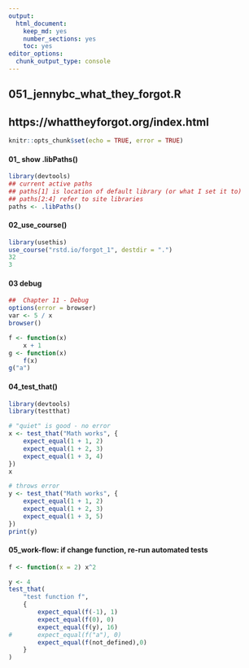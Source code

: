 ```yaml
---
output: 
  html_document:  
    keep_md: yes
    number_sections: yes
    toc: yes
editor_options: 
  chunk_output_type: console
---
```


## 051_jennybc_what_they_forgot.R
## https://whattheyforgot.org/index.html

```r

knitr::opts_chunk$set(echo = TRUE, error = TRUE)
```


#### 01_ show .libPaths()
```r

library(devtools)
## current active paths	
## paths[1] is location of default library (or what I set it to)
## paths[2:4] refer to site libraries
paths <- .libPaths()

```


#### 02_use_course()
```r
library(usethis)
use_course("rstd.io/forgot_1", destdir = ".")
32
3

```

#### 03 debug
```r
##	Chapter 11 - Debug
options(error = browser)
var <- 5 / x
browser()

f <- function(x)
	x + 1
g <- function(x)
	f(x)
g("a")

```

#### 04_test_that()
```r
library(devtools)
library(testthat)

# "quiet" is good - no error
x <- test_that("Math works", {
	expect_equal(1 + 1, 2)
	expect_equal(1 + 2, 3)
	expect_equal(1 + 3, 4)
})
x

# throws error
y <- test_that("Math works", {
	expect_equal(1 + 1, 2)
	expect_equal(1 + 2, 3)
	expect_equal(1 + 3, 5)
})
print(y)

```

#### 05_work-flow:  if change function, re-run automated tests
```r

f <- function(x = 2) x^2

y <- 4
test_that(
	"test function f",
	{
		expect_equal(f(-1), 1)
		expect_equal(f(0), 0)
		expect_equal(f(y), 16)
#		expect_equal(f("a"), 0)
		expect_equal(f(not_defined),0)
	}
)

```
